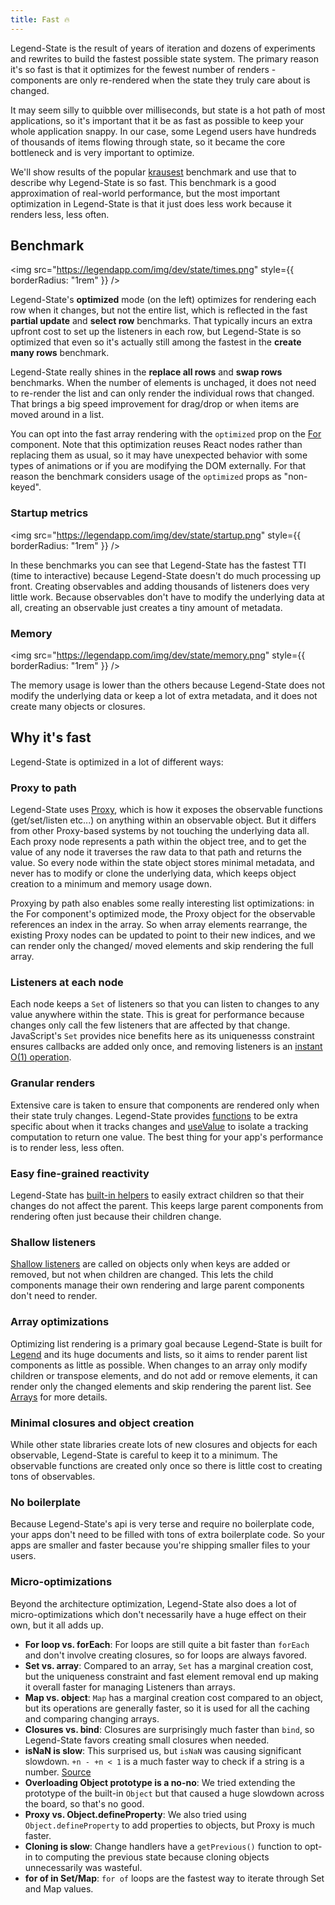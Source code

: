 ```yaml
---
title: Fast 🔥
---
```


Legend-State is the result of years of iteration and dozens of experiments and rewrites to build the fastest possible state system. The primary reason it's so fast is that it optimizes for the fewest number of renders - components are only re-rendered when the state they truly care about is changed.

It may seem silly to quibble over milliseconds, but state is a hot path of most applications, so it's important that it be as fast as possible to keep your whole application snappy. In our case, some Legend users have hundreds of thousands of items flowing through state, so it became the core bottleneck and is very important to optimize.

We'll show results of the popular [krausest](https://github.com/krausest/js-framework-benchmark) benchmark and use that to describe why Legend-State is so fast. This benchmark is a good approximation of real-world performance, but the most important optimization in Legend-State is that it just does less work because it renders less, less often.

## Benchmark

<img
  src="https://legendapp.com/img/dev/state/times.png"
  style={{ borderRadius: "1rem" }}
/>

Legend-State's **optimized** mode (on the left) optimizes for rendering each row when it changes, but not the entire list, which is reflected in the fast **partial update** and **select row** benchmarks. That typically incurs an extra upfront cost to set up the listeners in each row, but Legend-State is so optimized that even so it's actually still among the fastest in the **create many rows** benchmark.

Legend-State really shines in the **replace all rows** and **swap rows** benchmarks. When the number of elements is unchaged, it does not need to re-render the list and can only render the individual rows that changed. That brings a big speed improvement for drag/drop or when items are moved around in a list.

You can opt into the fast array rendering with the `optimized` prop on the [For](../../react/fine-grained-reactivity#for) component. Note that this optimization reuses React nodes rather than replacing them as usual, so it may have unexpected behavior with some types of animations or if you are modifying the DOM externally. For that reason the benchmark considers usage of the `optimized` props as "non-keyed".

### Startup metrics

<img
  src="https://legendapp.com/img/dev/state/startup.png"
  style={{ borderRadius: "1rem" }}
/>

In these benchmarks you can see that Legend-State has the fastest TTI (time to interactive) because Legend-State doesn't do much processing up front. Creating observables and adding thousands of listeners does very little work. Because observables don't have to modify the underlying data at all, creating an observable just creates a tiny amount of metadata.

### Memory

<img
  src="https://legendapp.com/img/dev/state/memory.png"
  style={{ borderRadius: "1rem" }}
/>

The memory usage is lower than the others because Legend-State does not modify the underlying data or keep a lot of extra metadata, and it does not create many objects or closures.

## Why it's fast

Legend-State is optimized in a lot of different ways:

### Proxy to path

Legend-State uses [Proxy](https://developer.mozilla.org/en-US/docs/Web/JavaScript/Reference/Global_Objects/Proxy), which is how it exposes the observable functions (get/set/listen etc...) on anything within an observable object. But it differs from other Proxy-based systems by not touching the underlying data all. Each proxy node represents a path within the object tree, and to get the value of any node it traverses the raw data to that path and returns the value. So every node within the state object stores minimal metadata, and never has to modify or clone the underlying data, which keeps object creation to a minimum and memory usage down.

Proxying by path also enables some really interesting list optimizations: in the For component's optimized mode, the Proxy object for the observable references an index in the array. So when array elements rearrange, the existing Proxy nodes can be updated to point to their new indices, and we can render only the changed/ moved elements and skip rendering the full array.

### Listeners at each node

Each node keeps a `Set` of listeners so that you can listen to changes to any value anywhere within the state. This is great for performance because changes only call the few listeners that are affected by that change. JavaScript's `Set` provides nice benefits here as its uniquenesss constraint ensures callbacks are added only once, and removing listeners is an [instant O(1) operation](https://bretcameron.medium.com/how-to-make-your-code-faster-using-javascript-sets-b432457a4a77).

### Granular renders

Extensive care is taken to ensure that components are rendered only when their state truly changes. Legend-State provides [functions](../../usage/reactivity) to be extra specific about when it tracks changes and [useValue](../../react/react-api#usevalue) to isolate a tracking computation to return one value. The best thing for your app's performance is to render less, less often.

### Easy fine-grained reactivity

Legend-State has [built-in helpers](../../react/fine-grained-reactivity) to easily extract children so that their changes do not affect the parent. This keeps large parent components from rendering often just because their children change.

### Shallow listeners

[Shallow listeners](../../usage/reactivity#shallow-tracking) are called on objects only when keys are added or removed, but not when children are changed. This lets the child components manage their own rendering and large parent components don't need to render.

### Array optimizations

Optimizing list rendering is a primary goal because Legend-State is built for [Legend](https://www.legendapp.com) and its huge documents and lists, so it aims to render parent list components as little as possible. When changes to an array only modify children or transpose elements, and do not add or remove elements, it can render only the changed elements and skip rendering the parent list. See [Arrays](../../usage/observable#arrays) for more details.

### Minimal closures and object creation

While other state libraries create lots of new closures and objects for each observable, Legend-State is careful to keep it to a minimum. The observable functions are created only once so there is little cost to creating tons of observables.

### No boilerplate

Because Legend-State's api is very terse and require no boilerplate code, your apps don't need to be filled with tons of extra boilerplate code. So your apps are smaller and faster because you're shipping smaller files to your users.

### Micro-optimizations

Beyond the architecture optimization, Legend-State also does a lot of micro-optimizations which don't necessarily have a huge effect on their own, but it all adds up.

- **For loop vs. forEach**: For loops are still quite a bit faster than `forEach` and don't involve creating closures, so for loops are always favored.
- **Set vs. array**: Compared to an array, `Set` has a marginal creation cost, but the uniqueness constraint and fast element removal end up making it overall faster for managing Listeners than arrays.
- **Map vs. object**: `Map` has a marginal creation cost compared to an object, but its operations are generally faster, so it is used for all the caching and comparing changing arrays.
- **Closures vs. bind**: Closures are surprisingly much faster than `bind`, so Legend-State favors creating small closures when needed.
- **isNaN is slow**: This surprised us, but `isNaN` was causing significant slowdown. `+n - +n < 1` is a much faster way to check if a string is a number. [Source](https://github.com/plotly/fast-isnumeric/blob/master/index.js)
- **Overloading Object prototype is a no-no**: We tried extending the prototype of the built-in `Object` but that caused a huge slowdown across the board, so that's no good.
- **Proxy vs. Object.defineProperty**: We also tried using `Object.defineProperty` to add properties to objects, but Proxy is much faster.
- **Cloning is slow**: Change handlers have a `getPrevious()` function to opt-in to computing the previous state because cloning objects unnecessarily was wasteful.
- **for of in Set/Map**: `for of` loops are the fastest way to iterate through Set and Map values.
